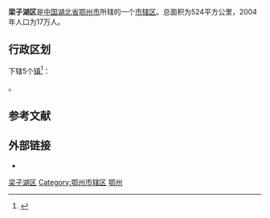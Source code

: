 {{Infobox China County
| county =梁子湖区
| Photo = 
| Photoname=
| map = File:ChinaEzhouLiangzihu.png
| map size =
| mapofstate=
| Pinyin =
| Belong =[[湖北省|湖北省]][[鄂州市|鄂州市]]
| Types=[[市辖区|市辖区]]
| admincode =420702
| founded =1987年
| seat =太和镇
| officerTitle=
| officer =
| division =
| town=
| township=
| subdistrict=
| dialect=
| post code=436060
| phone code =
| coordinate =
| area =482.5平方公里
| area land =
| area water =
| census yr =2016
| pop =24万
| density =
| GDP =
| web =www.liangzh.gov.cn/
| web_title = 梁子湖区政府门户网站
}}

'''梁子湖区'''是[[中国|中国]][[湖北省|湖北省]][[鄂州市|鄂州市]]所辖的一个[[市辖区|市辖区]]。总面积为524平方公里，2004年人口为17万人。

== 行政区划 ==
{{PAGENAMEBASE}}下辖5个[[行政建制镇|镇]]<ref>{{PRC admin/ref sgc|42/07/02}}</ref>：

{{PRC admin/children|42/07/02}}。

== 参考文献 ==
{{reflist}}

== 外部链接 ==
* {{Official website|http://www.liangzh.gov.cn/|name=鄂州市梁子湖区人民政府门户网站}}

{{湖北行政区划小作品}}
{{梁子湖区行政区划}}
{{鄂州市行政区划}}
{{湖北行政区划}}
{{武汉城市圈}}
{{鄂州市}}

[[Category:梁子湖区|]]
[[Category:鄂州市辖区|Category:鄂州市辖区]]
[[Category:湖北市辖区|鄂州]]